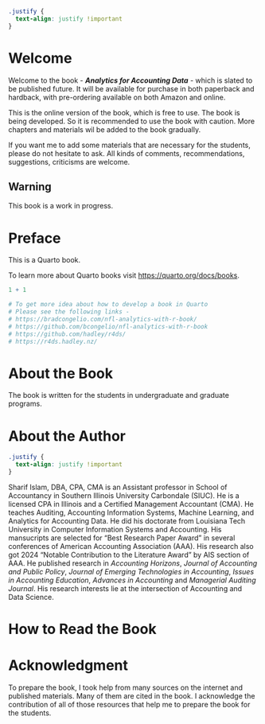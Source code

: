 

```css
.justify {
  text-align: justify !important
}
```





# Welcome {.unnumbered}

Welcome to the book - *__Analytics for Accounting Data__* - which is slated to be published future. It will be available for purchase in both paperback and hardback, with pre-ordering available on both Amazon and online.

This is the online version of the book, which is free to use. The book is being developed. So it is recommended to use the book with caution. More chapters and materials wil be added to the book gradually. 

If you want me to add some materials that are necessary for the students, please do not hesitate to ask. All kinds of comments, recommendations, suggestions, criticisms are welcome.




::: {.callout-warning}
# Warning
This book is a work in progress.
:::


# Preface {.unnumbered}


This is a Quarto book.

To learn more about Quarto books visit <https://quarto.org/docs/books>.

```r
1 + 1
```

```r
# To get more idea about how to develop a book in Quarto
# Please see the following links -
# https://bradcongelio.com/nfl-analytics-with-r-book/
# https://github.com/bcongelio/nfl-analytics-with-r-book
# https://github.com/hadley/r4ds/
# https://r4ds.hadley.nz/
```

# About the Book {.unnumbered}

The book is written for the students in undergraduate and graduate programs. 

# About the Author {.unnumbered}

```css
.justify {
  text-align: justify !important
}
```

:::{.justify}
Sharif Islam, DBA, CPA, CMA is an Assistant professor in School of Accountancy in Southern Illinois University Carbondale (SIUC). He is a licensed CPA in Illinois and a Certified Management Accountant (CMA). He teaches Auditing, Accounting Information Systems, Machine Learning, and Analytics for Accounting Data. He did his doctorate from Louisiana Tech University in Computer Information Systems and Accounting. His mansucripts are selected for "Best Research Paper Award" in several conferences of American Accounting Association (AAA). His research also got 2024 "Notable Contribution to the Literature Award" by AIS section of AAA. He published research in  *Accounting Horizons*, *Journal of Accounting and Public Policy*, *Journal of Emerging Technologies in Accounting*, *Issues in Accounting Education*, *Advances in Accounting*  and *Managerial Auditing Journal*. His research interests lie at the intersection of Accounting and Data Science. 
:::


# How to Read the Book {.unnumbered}

# Acknowledgment {.unnumbered}

:::{.justify}
To prepare the book, I took help from many sources on the internet and published materials. Many of them are cited in the book. I acknowledge the contribution of all of those resources that help me to prepare the book for the students. 
:::